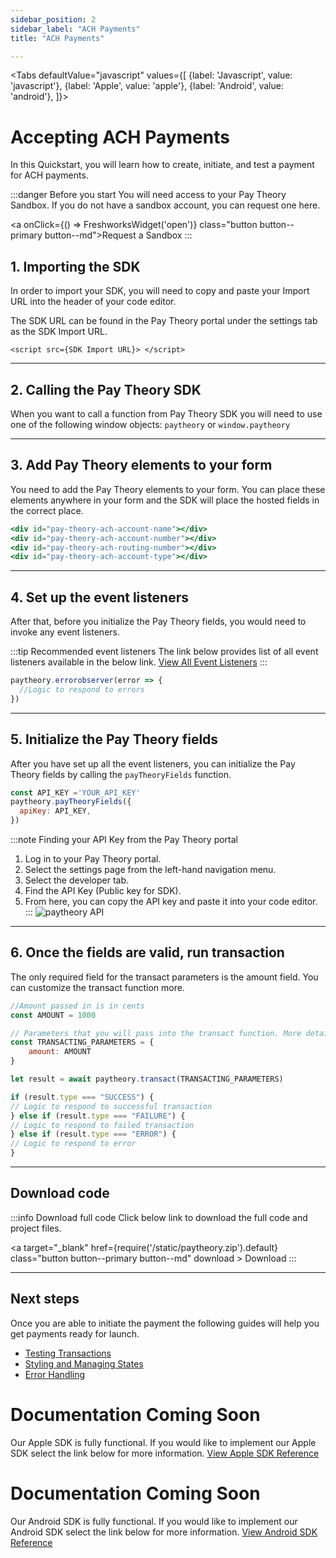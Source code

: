 ```yaml
---
sidebar_position: 2
sidebar_label: "ACH Payments"
title: "ACH Payments"

---
```



<Tabs
  defaultValue="javascript"
  values={[
    {label: 'Javascript', value: 'javascript'},
    {label: 'Apple', value: 'apple'},
    {label: 'Android', value: 'android'},
  ]}>

  <TabItem value="javascript">

# Accepting ACH Payments
In this Quickstart, you will learn how to create, initiate, and test a payment for ACH payments.

:::danger Before you start
You will need access to your Pay Theory Sandbox. If you do not have a sandbox account, you can request one here.

<a onClick={() => FreshworksWidget('open')} class="button button--primary button--md">Request a Sandbox </a>
:::

## 1. Importing the SDK
In order to import your SDK, you will need to copy and paste your Import URL into the header of your code editor.

The SDK URL can be found in the Pay Theory portal under the settings tab as the SDK Import URL.


```
<script src={SDK Import URL}> </script>
```
***

## 2. Calling the Pay Theory SDK
When you want to call a function from Pay Theory SDK you will need to use one of the following window objects:
` paytheory ` or ` window.paytheory `
***

## 3. Add Pay Theory elements to your form
You need to add the Pay Theory elements to your form. You can place these elements anywhere in your form and the SDK will place the hosted fields in the correct place.

```jsx title="javascript"
<div id="pay-theory-ach-account-name"></div>
<div id="pay-theory-ach-account-number"></div>
<div id="pay-theory-ach-routing-number"></div>
<div id="pay-theory-ach-account-type"></div>
```
***

## 4. Set up the event listeners
After that, before you initialize the Pay Theory fields, you would need to invoke any event listeners.

:::tip  Recommended event listeners
The link below provides list of all event listeners available in the below link.
<a href= "../../sdk/javascript/EVENT_LISTENERS" class="button button--primary button--md">View All Event Listeners</a>
:::

```jsx title="javascript"
paytheory.errorobserver(error => {
  //Logic to respond to errors
})
```
***

## 5. Initialize the Pay Theory fields
After you have set up all the event listeners, you can initialize the Pay Theory fields by calling the
` payTheoryFields `  function.

```jsx title="javascript"
const API_KEY ='YOUR_API_KEY'
paytheory.payTheoryFields({
  apiKey: API_KEY,
})
```
:::note Finding your API Key from the Pay Theory portal
1. Log in to your Pay Theory portal.
2. Select the settings page from the left-hand navigation menu.
3. Select the developer tab.
4. Find the API Key (Public key for SDK).
5. From here, you can copy the API key and paste it into your code editor.
:::
<img src="/img/paytheory-API.jpg" alt="paytheory API" ></img>

***

## 6. Once the fields are valid, run transaction
The only required field for the transact parameters is the amount field. You can customize the transact function more.
```jsx title="javascript"
//Amount passed in is in cents
const AMOUNT = 1000

// Parameters that you will pass into the transact function. More details below.
const TRANSACTING_PARAMETERS = {
    amount: AMOUNT
}

let result = await paytheory.transact(TRANSACTING_PARAMETERS)

if (result.type === "SUCCESS") {
// Logic to respond to successful transaction
} else if (result.type === "FAILURE") {
// Logic to respond to failed transaction
} else if (result.type === "ERROR") {
// Logic to respond to error
}
```
***


## Download code
:::info Download full code
Click below link to download the full code and project files.

<a  target="\_blank" href={require('/static/paytheory.zip').default}  class="button button--primary button--md" download > Download </a>
:::
***

## Next steps
Once you are able to initiate the payment the following guides will help you get payments ready for launch.
* [Testing Transactions](../testing)
* [Styling and Managing States](../getting_started/styling_pay_theory_fields)
* [Error Handling](../getting_started/error_handling)



</TabItem>
  <TabItem value="apple">

# Documentation Coming Soon
Our Apple SDK is fully functional. If you would like to implement our Apple SDK select the link below for more information.
<a href= "../../sdk/apple/main" class="button button--primary button--md">View Apple SDK Reference</a>

  </TabItem>

  <TabItem value="android">

# Documentation Coming Soon
Our Android SDK is fully functional. If you would like to implement our Android SDK select the link below for more information.
<a href= "../../sdk/android/main" class="button button--primary button--md">View Android SDK Reference</a>

  </TabItem>

</Tabs>






